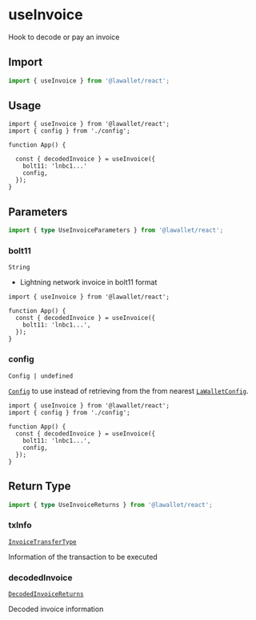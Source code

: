 # useInvoice

Hook to decode or pay an invoice

## Import

```ts
import { useInvoice } from '@lawallet/react';
```

## Usage

```tsx filename="index.tsx"
import { useInvoice } from '@lawallet/react';
import { config } from './config';

function App() {

  const { decodedInvoice } = useInvoice({
    bolt11: 'lnbc1...'
    config,
  });
}
```

## Parameters

```ts
import { type UseInvoiceParameters } from '@lawallet/react';
```

### bolt11

`String`

- Lightning network invoice in bolt11 format

```tsx [index.tsx]
import { useInvoice } from '@lawallet/react';

function App() {
  const { decodedInvoice } = useInvoice({
    bolt11: 'lnbc1...',
  });
}
```

### config

`Config | undefined`

[`Config`](/react/createConfig#config) to use instead of retrieving from the from nearest [`LaWalletConfig`](/react/LaWalletConfig).

```tsx [index.tsx]
import { useInvoice } from '@lawallet/react';
import { config } from './config';

function App() {
  const { decodedInvoice } = useInvoice({
    bolt11: 'lnbc1...',
    config,
  });
}
```

## Return Type

```ts
import { type UseInvoiceReturns } from '@lawallet/react';
```

### txInfo

[`InvoiceTransferType`](/react/glossary/types#invoicetransfertype)

Information of the transaction to be executed

### decodedInvoice

[`DecodedInvoiceReturns`](/react/glossary/types#decodedinvoicereturns)

Decoded invoice information
